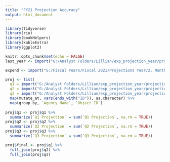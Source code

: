 ```yaml
---
title: "FY21 Projection Accuracy"
output: html_document
---
```


```r
library(tidyverse)
library(rio)
library(bookHelpers)
library(kableExtra)
library(ggplot2)

knitr::opts_chunk$set(echo = FALSE)
last_year <- import("G:/Analyst Folders/Lillian/exp_projection_year/projections/quarterly_outputs/archive/FY21 Q3 Projection.xlsx")

expend <- import("G:/Fiscal Years/Fiscal 2021/Projections Year/2. Monthly Expenditure Data/Month 12_June Projections/Expenditure 2021-06_Run_9.xlsx")

proj <- list(
  q1 = import("G:/Analyst Folders/Lillian/exp_projection_year/projections/quarterly_outputs/archive/FY21 Q1 Projection.xlsx"),
  q2 = import("G:/Analyst Folders/Lillian/exp_projection_year/projections/quarterly_outputs/archive/FY21 Q2 Projection.xlsx"),
  q3 = import("G:/Analyst Folders/Lillian/exp_projection_year/projections/quarterly_outputs/archive/FY21 Q3 Projection.xlsx")) %>%
  map(mutate_at, vars(ends_with("ID")), as.character) %>%
  map(group_by, `Agency Name`, `Object ID`)
  
proj$q1 <- proj$q1 %>%
  summarize(`Q1 Projection` = sum(`Q1 Projection`, na.rm = TRUE))
proj$q2 <- proj$q2 %>%
  summarize(`Q2 Projection` = sum(`Q2 Projection`, na.rm = TRUE))
proj$q3 <- proj$q3 %>%
  summarize(`Q3 Projection` = sum(`Q3 Projection`, na.rm = TRUE))

proj$final <- proj$q1 %>%
  full_join(proj$q2) %>%
  full_join(proj$q3)
```